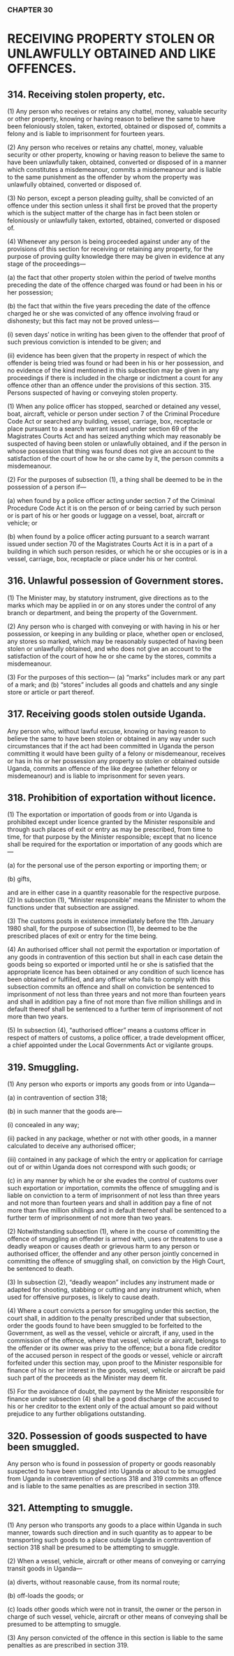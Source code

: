 ### CHAPTER 30

# RECEIVING PROPERTY STOLEN OR UNLAWFULLY OBTAINED AND LIKE OFFENCES.

## 314. Receiving stolen property, etc.
(1) Any person who receives or retains any chattel, money, valuable
security or other property, knowing or having reason to believe the same to
have been feloniously stolen, taken, extorted, obtained or disposed of,
commits a felony and is liable to imprisonment for fourteen years.

(2) Any person who receives or retains any chattel, money, valuable
security or other property, knowing or having reason to believe the same to
have been unlawfully taken, obtained, converted or disposed of in a manner
which constitutes a misdemeanour, commits a misdemeanour and is liable to
the same punishment as the offender by whom the property was unlawfully
obtained, converted or disposed of.

(3) No person, except a person pleading guilty, shall be convicted of
an offence under this section unless it shall first be proved that the property
which is the subject matter of the charge has in fact been stolen or
feloniously or unlawfully taken, extorted, obtained, converted or disposed of.

(4) Whenever any person is being proceeded against under any of the
provisions of this section for receiving or retaining any property, for the
purpose of proving guilty knowledge there may be given in evidence at any
stage of the proceedings—

(a) the fact that other property stolen within the period of twelve
months preceding the date of the offence charged was found or
had been in his or her possession;

(b) the fact that within the five years preceding the date of the
offence charged he or she was convicted of any offence involving
fraud or dishonesty; but this fact may not be proved unless—

(i) seven days’ notice in writing has been given to the offender
that proof of such previous conviction is intended to be
given; and

(ii) evidence has been given that the property in respect of
which the offender is being tried was found or had been in
his or her possession, and
no evidence of the kind mentioned in this subsection may be given in any
proceedings if there is included in the charge or indictment a count for any
offence other than an offence under the provisions of this section.
315. Persons suspected of having or conveying stolen property.

(1) When any police officer has stopped, searched or detained any
vessel, boat, aircraft, vehicle or person under section 7 of the Criminal
Procedure Code Act or searched any building, vessel, carriage, box,
receptacle or place pursuant to a search warrant issued under section 69 of
the Magistrates Courts Act and has seized anything which may reasonably
be suspected of having been stolen or unlawfully obtained, and if the person
in whose possession that thing was found does not give an account to the
satisfaction of the court of how he or she came by it, the person commits a
misdemeanour.

(2) For the purposes of subsection (1), a thing shall be deemed to be
in the possession of a person if—

(a) when found by a police officer acting under section 7 of the
Criminal Procedure Code Act it is on the person of or being
carried by such person or is part of his or her goods or luggage on
a vessel, boat, aircraft or vehicle; or

(b) when found by a police officer acting pursuant to a search
warrant issued under section 70 of the Magistrates Courts Act it
is in a part of a building in which such person resides, or which
he or she occupies or is in a vessel, carriage, box, receptacle or
place under his or her control.

## 316. Unlawful possession of Government stores.
(1) The Minister may, by statutory instrument, give directions as to
the marks which may be applied in or on any stores under the control of any
branch or department, and being the property of the Government.

(2) Any person who is charged with conveying or with having in his
or her possession, or keeping in any building or place, whether open or
enclosed, any stores so marked, which may be reasonably suspected of
having been stolen or unlawfully obtained, and who does not give an account
to the satisfaction of the court of how he or she came by the stores, commits
a misdemeanour.

(3) For the purposes of this section—
(a) “marks” includes mark or any part of a mark; and
(b) “stores” includes all goods and chattels and any single store or
article or part thereof.

## 317. Receiving goods stolen outside Uganda.
Any person who, without lawful excuse, knowing or having reason to believe
the same to have been stolen or obtained in any way under such
circumstances that if the act had been committed in Uganda the person
committing it would have been guilty of a felony or misdemeanour, receives
or has in his or her possession any property so stolen or obtained outside
Uganda, commits an offence of the like degree (whether felony or
misdemeanour) and is liable to imprisonment for seven years.

## 318. Prohibition of exportation without licence.
(1) The exportation or importation of goods from or into Uganda is
prohibited except under licence granted by the Minister responsible and
through such places of exit or entry as may be prescribed, from time to time,
for that purpose by the Minister responsible; except that no licence shall be
required for the exportation or importation of any goods which are—

(a) for the personal use of the person exporting or importing them;
or

(b) gifts,

and are in either case in a quantity reasonable for the respective purpose.
(2) In subsection (1), “Minister responsible” means the Minister to
whom the functions under that subsection are assigned.

(3) The customs posts in existence immediately before the 11th
January 1980 shall, for the purpose of subsection (1), be deemed to be the
prescribed places of exit or entry for the time being.

(4) An authorised officer shall not permit the exportation or
importation of any goods in contravention of this section but shall in each
case detain the goods being so exported or imported until he or she is
satisfied that the appropriate licence has been obtained or any condition of
such licence has been obtained or fulfilled, and any officer who fails to
comply with this subsection commits an offence and shall on conviction be
sentenced to imprisonment of not less than three years and not more than
fourteen years and shall in addition pay a fine of not more than five million
shillings and in default thereof shall be sentenced to a further term of
imprisonment of not more than two years.

(5) In subsection (4), “authorised officer” means a customs officer in
respect of matters of customs, a police officer, a trade development officer,
a chief appointed under the Local Governments Act or vigilante groups.

## 319. Smuggling.
(1) Any person who exports or imports any goods from or into
Uganda—

(a) in contravention of section 318;

(b) in such manner that the goods are—

(i) concealed in any way;

(ii) packed in any package, whether or not with other goods, in
a manner calculated to deceive any authorised officer;

(iii) contained in any package of which the entry or application
for carriage out of or within Uganda does not correspond
with such goods; or

(c) in any manner by which he or she evades the control of customs
over such exportation or importation,
commits the offence of smuggling and is liable on conviction to a term of
imprisonment of not less than three years and not more than fourteen years
and shall in addition pay a fine of not more than five million shillings and in
default thereof shall be sentenced to a further term of imprisonment of not
more than two years.

(2) Notwithstanding subsection (1), where in the course of
committing the offence of smuggling an offender is armed with, uses or
threatens to use a deadly weapon or causes death or grievous harm to any
person or authorised officer, the offender and any other person jointly
concerned in committing the offence of smuggling shall, on conviction by
the High Court, be sentenced to death.

(3) In subsection (2), “deadly weapon” includes any instrument made
or adapted for shooting, stabbing or cutting and any instrument which, when
used for offensive purposes, is likely to cause death.

(4) Where a court convicts a person for smuggling under this section,
the court shall, in addition to the penalty prescribed under that subsection,
order the goods found to have been smuggled to be forfeited to the
Government, as well as the vessel, vehicle or aircraft, if any, used in the
commission of the offence, where that vessel, vehicle or aircraft, belongs to
the offender or its owner was privy to the offence; but a bona fide creditor of
the accused person in respect of the goods or vessel, vehicle or aircraft
forfeited under this section may, upon proof to the Minister responsible for
finance of his or her interest in the goods, vessel, vehicle or aircraft be paid
such part of the proceeds as the Minister may deem fit.

(5) For the avoidance of doubt, the payment by the Minister
responsible for finance under subsection (4) shall be a good discharge of the
accused to his or her creditor to the extent only of the actual amount so paid
without prejudice to any further obligations outstanding.

## 320. Possession of goods suspected to have been smuggled.
Any person who is found in possession of property or goods reasonably
suspected to have been smuggled into Uganda or about to be smuggled from
Uganda in contravention of sections 318 and 319 commits an offence and is
liable to the same penalties as are prescribed in section 319.

## 321. Attempting to smuggle.
(1) Any person who transports any goods to a place within Uganda
in such manner, towards such direction and in such quantity as to appear to
be transporting such goods to a place outside Uganda in contravention of
section 318 shall be presumed to be attempting to smuggle.

(2) When a vessel, vehicle, aircraft or other means of conveying or
carrying transit goods in Uganda—

(a) diverts, without reasonable cause, from its normal route; 

(b) off-loads the goods; or

(c) loads other goods which were not in transit,
the owner or the person in charge of such vessel, vehicle, aircraft or other
means of conveying shall be presumed to be attempting to smuggle.

(3) Any person convicted of the offence in this section is liable to the
same penalties as are prescribed in section 319.